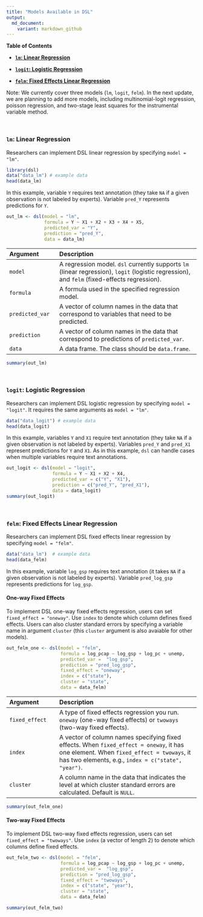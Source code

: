 ```yaml
---
title: "Models Available in DSL"
output: 
  md_document:
    variant: markdown_github
---
```


<div class="card bg-light mb-3">
<div class="card-header">**Table of Contents**</div>
<div class="card-body">

- [**`lm`: Linear Regression**](#lm) <br>

- [**`logit`: Logistic Regression**](#logit) <br>

- [**`felm`: Fixed Effects Linear Regression**](#felm) <br>


</div>
</div>

Note: We currently cover three models (`lm`, `logit`, `felm`). In the next update, we are planning to add more models, including multinomial-logit regression, poisson regression, and two-stage least squares for the instrumental variable method. 

<br>

### **`lm`: Linear Regression**{#lm} 
<p class="lh-lg">
</p>

Researchers can implement DSL linear regression by specifying `model = "lm"`. 

```r
library(dsl)
data("data_lm") # example data 
head(data_lm)
```

In this example, variable `Y` requires text annotation (they take `NA` if a given observation is not labeled by experts). Variable `pred_Y` represents predictions for `Y`.

```r
out_lm <- dsl(model = "lm", 
              formula = Y ~ X1 + X2 + X3 + X4 + X5,
              predicted_var = "Y",
              prediction = "pred_Y",
              data = data_lm)
```

| Argument | Description              |
|:-------- | :------------------------|
|`model` | A regression model. `dsl` currently supports `lm` (linear regression), `logit` (logistic regression), and `felm` (fixed-effects regression).|
|`formula` | A formula used in the specified regression model.|
|`predicted_var` | A vector of column names in the data that correspond to variables that need to be predicted.|
|`prediction` | A vector of column names in the data that correspond to predictions of `predicted_var`. |
| `data`    | A data frame. The class should be `data.frame`.|

```r
summary(out_lm)
```

<br>

### **`logit`: Logistic Regression**{#logit} 
<p class="lh-lg">
</p>

Researchers can implement DSL logistic regression by specifying `model = "logit"`. It requires the same arguments as `model = "lm"`. 

```r
data("data_logit") # example data 
head(data_logit)
```

In this example, variables `Y` and `X1` require text annotation (they take `NA` if a given observation is not labeled by experts). Variables `pred_Y` and `pred_X1` represent predictions for `Y` and `X1`. As in this example, `dsl` can handle cases when multiple variables require text annotations.

```r
out_logit <- dsl(model = "logit", 
                 formula = Y ~ X1 + X2 + X4,
                 predicted_var = c("Y", "X1"),
                 prediction = c("pred_Y", "pred_X1"),
                 data = data_logit)
summary(out_logit)
```

<br>

### **`felm`: Fixed Effects Linear Regression**{#felm} 
<p class="lh-lg">
</p>

Researchers can implement DSL fixed effects linear regression by specifying `model = "felm"`. 

```r
data("data_lm")  # example data 
head(data_felm)
```

In this example, variable `log_gsp` requires text annotation (it takes `NA` if a given observation is not labeled by experts). Variable `pred_log_gsp` represents predictions for `log_gsp`. 


#### One-way Fixed Effects

To implement DSL one-way fixed effects regression, users can set `fixed_effect = "oneway"`. Use `index` to denote which column defines fixed effects. Users can also cluster standard errors by specifying a variable name in argument `cluster` (this `cluster` argument is also avaiable for other models). 

```r
out_felm_one <- dsl(model = "felm", 
                    formula = log_pcap ~ log_gsp + log_pc + unemp,
                    predicted_var =  "log_gsp",
                    prediction = "pred_log_gsp",
                    fixed_effect = "oneway", 
                    index = c("state"), 
                    cluster = "state",
                    data = data_felm)
```
| Argument | Description              |
|:-------- | :------------------------|
|`fixed_effect` | A type of fixed effects regression you run. `oneway` (one-way fixed effects) or `twoways` (two-way fixed effects).|
|`index` | A vector of column names specifying fixed effects. When `fixed_effect = oneway`, it has one element. When `fixed_effect = twoways`, it has two elements, e.g., `index = c("state", "year")`. |
|`cluster` | A column name in the data that indicates the level at which cluster standard errors are calculated. Default is `NULL`.|


```r
summary(out_felm_one)
```

#### Two-way Fixed Effects

To implement DSL two-way fixed effects regression, users can set `fixed_effect = "twoways"`. Use `index` (a vector of length 2) to denote which columns define fixed effects. 

```r
out_felm_two <- dsl(model = "felm", 
                    formula = log_pcap ~ log_gsp + log_pc + unemp,
                    predicted_var =  "log_gsp",
                    prediction = "pred_log_gsp",
                    fixed_effect = "twoways", 
                    index = c("state", "year"), 
                    cluster = "state",
                    data = data_felm)
```

```r
summary(out_felm_two)
```
